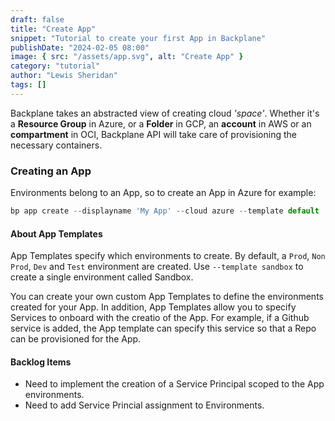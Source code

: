 ```yaml
---
draft: false
title: "Create App"
snippet: "Tutorial to create your first App in Backplane"
publishDate: "2024-02-05 08:00"
image: { src: "/assets/app.svg", alt: "Create App" }
category: "tutorial"
author: "Lewis Sheridan"
tags: []
---
```



Backplane takes an abstracted view of creating cloud _'space'_. Whether it's a **Resource Group** in Azure, or a **Folder** in GCP, an **account** in AWS or an **compartment** in OCI, Backplane API will take care of provisioning the necessary containers.

### Creating an App

Environments belong to an App, so to create an App in Azure for example:

```js
bp app create --displayname 'My App' --cloud azure --template default
```

#### About App Templates

App Templates specify which environments to create. By default, a `Prod`, `Non Prod`, `Dev` and `Test` environment are created. Use `--template sandbox` to create a single environment called Sandbox.

You can create your own custom App Templates to define the environments created for your App. In addition, App Templates allow you to specify Services to onboard with the creatio of the App. For example, if a Github service is added, the App template can specify this service so that a Repo can be provisioned for the App.

#### Backlog Items

- Need to implement the creation of a Service Principal scoped to the App environments.
- Need to add Service Princial assignment to Environments.
